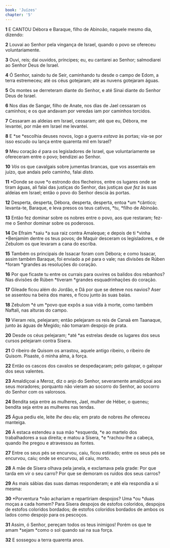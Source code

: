 ```yaml
---
book: 'Juízes'
chapter: '5'
---
```


**1** E CANTOU Débora e Baraque, filho de Abinoão, naquele mesmo dia, dizendo:

**2** Louvai ao Senhor pela vingança de Israel, quando o povo se ofereceu voluntariamente.

**3** Ouvi, reis; dai ouvidos, príncipes; eu, eu cantarei ao Senhor; salmodiarei ao Senhor Deus de Israel.

**4** Ó Senhor, saindo tu de Seir, caminhando tu desde o campo de Edom, a terra estremeceu; até os céus gotejaram; até as nuvens gotejaram águas.

**5** Os montes se derreteram diante do Senhor, e até Sinai diante do Senhor Deus de Israel.

**6** Nos dias de Sangar, filho de Anate, nos dias de Jael cessaram os caminhos; e os que andavam por veredas iam por caminhos torcidos.

**7** Cessaram as aldeias em Israel, cessaram; até que eu, Débora, me levantei, por mãe em Israel me levantei.

**8** E *se *escolhia deuses novos, logo a guerra _estava_ às portas; via-se por isso escudo ou lança entre quarenta mil em Israel?

**9** Meu coração _é_ para os legisladores de Israel, que voluntariamente se ofereceram entre o povo; bendizei ao Senhor.

**10** _Vós_ os que cavalgais sobre jumentas brancas, que vos assentais em juízo, que andais pelo caminho, falai _disto._

**11** *Donde se ouve *o estrondo dos flecheiros, entre os lugares onde se tiram águas, ali falai das justiças do Senhor, das justiças _que fez_ às suas aldeias em Israel; então o povo do Senhor descia às portas.

**12** Desperta, desperta, Débora, desperta, desperta, entoa *um *cântico; levanta-te, Baraque, e leva presos os teus cativos, *tu, *filho de Abinoão.

**13** Então fez dominar sobre os nobres entre o povo, aos que restaram; fez-me o Senhor dominar sobre os poderosos.

**14** De Efraim *saiu *a sua raiz contra Amaleque; e depois de ti *vinha *Benjamim dentre os teus povos; de Maquir desceram os legisladores, e de Zebulom os que levaram a cana do escriba.

**15** Também os principais de Issacar foram com Débora; e como Issacar, assim também Baraque, foi enviado a pé para o vale; nas divisões de Rúben *foram *grandes as resoluções do coração.

**16** Por que ficaste tu entre os currais para ouvires os balidos dos rebanhos? Nas divisões de Rúben *tiveram *grandes esquadrinhações do coração.

**17** Gileade ficou além do Jordão, e Dã por que se deteve nos navios? Aser se assentou na beira dos mares, e ficou junto às suas baías.

**18** Zebulom *é um *povo que expôs a sua vida à morte, como também Naftali, nas alturas do campo.

**19** Vieram reis, pelejaram; então pelejaram os reis de Canaã em Taanaque, junto às águas de Megido; não tomaram despojo de prata.

**20** Desde os céus pelejaram; *até *as estrelas desde os lugares dos seus cursos pelejaram contra Sísera.

**21** O ribeiro de Quisom os arrastou, aquele antigo ribeiro, o ribeiro de Quisom. Pisaste, ó minha alma, à força.

**22** Então os cascos dos cavalos se despedaçaram; pelo galopar, o galopar dos seus valentes.

**23** Amaldiçoai a Meroz, diz o anjo do Senhor, severamente amaldiçoai aos seus moradores; porquanto não vieram ao socorro do Senhor, ao socorro do Senhor com os valorosos.

**24** Bendita seja entre as mulheres, Jael, mulher de Héber, o queneu; bendita seja entre as mulheres nas tendas.

**25** Água pediu ele, leite _lhe_ deu ela; em prato de nobres _lhe_ ofereceu manteiga.

**26** À estaca estendeu a sua mão *esquerda, *e ao martelo dos trabalhadores a sua direita; e matou a Sísera, *e *rachou-lhe a cabeça, quando lhe pregou e atravessou as fontes.

**27** Entre os seus pés se encurvou, caiu, ficou estirado; entre os seus pés se encurvou, caiu; onde se encurvou, ali caiu, morto.

**28** A mãe de Sísera olhava pela janela, e exclamava pela grade: Por que tarda em vir o seu carro? Por que se demoram os ruídos dos seus carros?

**29** As mais sábias das suas damas responderam; e até ela respondia a si mesma:

**30** *Porventura *não achariam e repartiriam despojos? Uma *ou *duas moças a cada homem? Para Sísera despojos de estofos coloridos, despojos de estofos coloridos bordados; de estofos coloridos bordados de ambos os lados como despojo para os pescoços.

**31** Assim, ó Senhor, pereçam todos os teus inimigos! Porém os que te amam *sejam *como o sol quando sai na sua força.

**32** E sossegou a terra quarenta anos.
